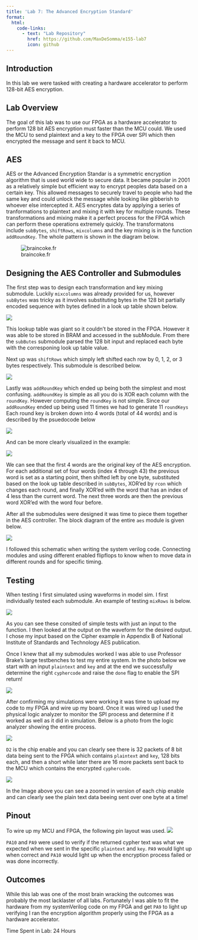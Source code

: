 ```yaml
---
title: 'Lab 7: The Advanced Encryption Standard'
format:
  html: 
    code-links:
      - text: "Lab Repository"
        href: https://github.com/MaxDeSomma/e155-lab7
        icon: github
---
```


## Introduction
In this lab we were tasked with creating a hardware accelerator to perform 128-bit AES encryption. 

## Lab Overview
The goal of this lab was to use our FPGA as a hardware accelerator to perform 128 bit AES encryption must faster than the MCU could. We used  the MCU to send plaintext and a key to the FPGA over SPI which then encrypted the message and sent it back to MCU. 

## AES
AES or the Advanced Encryption Standar is a symmetric encryption algorithm that is used world wide to secure data. It became popular in 2001 as a relatively simple but efficient way to encrypt peoples data based on a certain key. This allowed messages to securely travel to people who had the same key and could unlock the message while looking like gibberish to whoever else intercepted it. AES encryptes data by applying a series of tranformations to plaintext and mixing it with key for multiple rounds. These transformations and mixing make it a perfect process for the FPGA which can perform these operations extremely quickly. The transformatons include `subBytes`, `shiftRows`, `mixcolumns` and the key mixing is in the function `addRoundKey`. The whole pattern is shown in the diagram below. 

![braincoke.fr](images/aesSteps.png)

## Designing the AES Controller and Submodules
The first step was to design each transformation and key mixing submodule. Luckily `mixcolumns` was already provided for us, however `subBytes` was tricky as it involves substituting bytes in the 128 bit partially encoded sequence with bytes defined in a look up table shown below.

![](images/sbox.png)

This lookup table was giant so it couldn't be stored in the FPGA. However it was able to be stored in BRAM and accessed in the subModule. From there the `subButes` submodule parsed the 128 bit input and replaced each byte with the corresponing look up table value.

Next up was `shiftRows` which simply left shifted each row by 0, 1, 2, or 3 bytes respectively. This submodule is described below.

![](images/rows.png)

Lastly was `addRoundKey` which ended up being both the simplest and most confusing. `addRoundKey` is simple as all you do is XOR each column with the `roundKey`. However computing the `roundKey` is not simple. Since our `addRoundKey` ended up being used 11 times we had to generate 11 `roundKeys` Each round key is broken down into 4 words (total of 44 words) and is described by the psuedocode below 

![](images/keyexpansion.png)

And can be more clearly visualized in the example:

![](images/wordEx.png)

We can see that the first 4 words are the original key of the AES encryption. For each additional set of four words (index 4 through 43) the previous word is set as a starting point, then shifted left by one byte, substituted based on the look up table described in `subBytes`, XOR'ed by `rcon` which changes each round, and finally XOR'ed with the word that has an index of 4 less than the current word. The next three words are then the previous word XOR'ed with the word four before. 

After all the submodules were designed it was time to piece them together in the AES controller. The block diagram of the entire `aes` module is given below.

![](images/lab7BlockDiagram3.png)

I followed this schematic when writing the system verilog code. Connecting modules and using different enabled flipflops to know when to move data in different rounds and for specific timing. 

## Testing
When testing I first simulated using waveforms in model sim. I first individually tested each submodule. An example of testing `mixRows` is below.

![](images/waveShiftRows.png)

As you can see these consited of simple tests with just an input to the function. I then looked at the output on the waveform for the desired output. I chose my input based on the Cipher example in Appendix B of National Institute of Standards and Technology AES publication. 

Once I knew that all my submodules worked I was able to use Professor Brake's large testbenches to test my entire system. In the photo below we start with an input `plaintext` and `key` and at the end we successfully determine the right `cyphercode` and raise the `done` flag to enable the SPI return!

![](images/waveCore.png)

After confirming my simulations were working it was time to upload my code to my FPGA and wire up my board. Once it was wired up I used the physical logic analyzer to monitor the SPI process and determine if it worked as well as it did in simulation. Below is a photo from the logic analyzer showing the entire process.

![](images/DS1Z_QuickPrint12.png)

`D2` is the chip enable and you can clearly see there is 32 packets of 8 bit data being sent to the FPGA which contains `plaintext` and `key`, 128 bits each, and then a short while later there are 16 more packets sent back to the MCU which contains the encrypted `cyphercode`. 

![](images/DS1Z_QuickPrint11.png)

In the Image above you can see a zoomed in version of each chip enable and can clearly see the plain text data beeing sent over one byte at a time!

## Pinout
To wire up my MCU and FPGA, the following pin layout was used. 
![](images/pins.png)

`PA10` and `PA9` were used to verify if the returned cypher text was what we expected when we sent in the specific `plaintext` and `key`. `PA9` would light up when correct and `PA10` would light up when the encryption process failed or was done incorrectly. 

## Outcomes
While this lab was one of the most brain wracking the outcomes was probably the most lacklaster of all labs. Fortunately I was able to fit the hardware from my systemVerilog code on my FPGA and get `PA9` to light up verifying I ran the encryption algorithm properly using the FPGA as a hardware accelerator.

Time Spent in Lab: 24 Hours